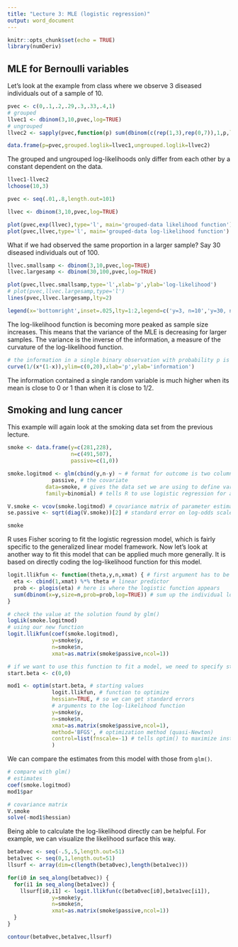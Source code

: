 ```yaml
---
title: "Lecture 3: MLE (logistic regression)"
output: word_document
---
```


```r
knitr::opts_chunk$set(echo = TRUE)
library(numDeriv)
```

## MLE for Bernoulli variables
Let's look at the example from class where we observe 3 diseased individuals out of a sample of 10.

```r
pvec <- c(0,.1,.2,.29,.3,.33,.4,1)
# grouped
llvec1 <- dbinom(3,10,pvec,log=TRUE)
# ungrouped
llvec2 <- sapply(pvec,function(p) sum(dbinom(c(rep(1,3),rep(0,7)),1,p,log=TRUE)))

data.frame(p=pvec,grouped.loglik=llvec1,ungrouped.loglik=llvec2)
```

The grouped and ungrouped log-likelihoods only differ from each other by a constant dependent on the data.

```r
llvec1-llvec2
lchoose(10,3)
```

```r
pvec <- seq(.01,.8,length.out=101)

llvec <- dbinom(3,10,pvec,log=TRUE)

plot(pvec,exp(llvec),type='l', main='grouped-data likelihood function')
plot(pvec,llvec,type='l', main='grouped-data log-likelihood function')
```

What if we had observed the same proportion in a larger sample? Say 30 diseased individuals out of 100.

```r

llvec.smallsamp <- dbinom(3,10,pvec,log=TRUE)
llvec.largesamp <- dbinom(30,100,pvec,log=TRUE)

plot(pvec,llvec.smallsamp,type='l',xlab='p',ylab='log-likelihood')
# plot(pvec,llvec.largesamp,type='l')
lines(pvec,llvec.largesamp,lty=2)

legend(x='bottomright',inset=.025,lty=1:2,legend=c('y=3, n=10','y=30, n=100'))
```

The log-likelihood function is becoming more peaked as sample size increases. This means that the variance of the MLE is decreasing for larger samples. The variance is the inverse of the information, a measure of the curvature of the log-likelihood function.

```r
# the information in a single binary observation with probability p is 1/(p*(1-p))
curve(1/(x*(1-x)),ylim=c(0,20),xlab='p',ylab='information')
```

The information contained a single random variable is much higher when its mean is close to 0 or 1 than when it is close to 1/2.

## Smoking and lung cancer

This example will again look at the smoking data set from the previous lecture.

```r

smoke <- data.frame(y=c(281,228),
                    n=c(491,507),
                    passive=c(1,0))

smoke.logitmod <- glm(cbind(y,n-y) ~ # format for outcome is two columns: number of successes, number of failures
              passive, # the covariate
            data=smoke, # gives the data set we are using to define variables in the model
            family=binomial) # tells R to use logistic regression for a binary outcome

V.smoke <- vcov(smoke.logitmod) # covariance matrix of parameter estimates
se.passive <- sqrt(diag(V.smoke))[2] # standard error on log-odds scale
```

```r
smoke
```

R uses Fisher scoring to fit the logistic regression model, which is fairly specific to the generalized linear model framework. Now let's look at another way to fit this model that can be applied much more generally. It is based on directly coding the log-likelihood function for this model.

```r
logit.llikfun <- function(theta,y,n,xmat) { # first argument has to be parameter vector
  eta <- cbind(1,xmat) %*% theta # linear predictor
  prob <- plogis(eta) # here is where the logistic function appears
  sum(dbinom(x=y,size=n,prob=prob,log=TRUE)) # sum up the individual log probability mass values
}

# check the value at the solution found by glm()
logLik(smoke.logitmod)
# using our new function
logit.llikfun(coef(smoke.logitmod),
              y=smoke$y,
              n=smoke$n,
              xmat=as.matrix(smoke$passive,ncol=1))

# if we want to use this function to fit a model, we need to specify starting values
start.beta <- c(0,0)

mod1 <- optim(start.beta, # starting values
              logit.llikfun, # function to optimize
              hessian=TRUE, # so we can get standard errors
              # arguments to the log-likelihood function
              y=smoke$y,
              n=smoke$n,
              xmat=as.matrix(smoke$passive,ncol=1),
              method='BFGS', # optimization method (quasi-Newton)
              control=list(fnscale=-1) # tells optim() to maximize instead of minimize
              )
```

We can compare the estimates from this model with those from ```glm()```.

```r
# compare with glm()
# estimates
coef(smoke.logitmod)
mod1$par

# covariance matrix
V.smoke
solve(-mod1$hessian)
```

Being able to calculate the log-likelihood directly can be helpful. For example, we can visualize the likelihood surface this way.

```r
beta0vec <- seq(-.5,.5,length.out=51)
beta1vec <- seq(0,1,length.out=51)
llsurf <- array(dim=c(length(beta0vec),length(beta1vec)))

for(i0 in seq_along(beta0vec)) {
  for(i1 in seq_along(beta1vec)) {
    llsurf[i0,i1] <- logit.llikfun(c(beta0vec[i0],beta1vec[i1]),
              y=smoke$y,
              n=smoke$n,
              xmat=as.matrix(smoke$passive,ncol=1))
  }
}

contour(beta0vec,beta1vec,llsurf)
```
